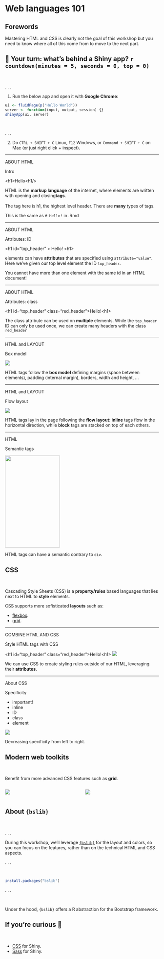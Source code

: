 # Web languages 101 {data-stack-name="Web 101"}

## Forewords

Mastering HTML and CSS is clearly not the goal of this workshop but you need to know where all of this come from to move to the next part.

## 🥼 Your turn: what's behind a Shiny app? `r countdown(minutes = 5, seconds = 0, top = 0)`

<br/>

. . .

1. Run the below app and open it with __Google Chrome__:

```r
ui <- fluidPage(p("Hello World"))
server <- function(input, output, session) {}
shinyApp(ui, server)
```

<br/>

. . .

2. Do `CTRL + SHIFT + C` Linux, `F12` Windows, or `Command + SHIFT + C` on Mac (or just right click + inspect).

------------------------------------------------------------------------

::: color-code-slide
::: lhs
::: color-css-title
<div>

ABOUT HTML

</div>

<div>

Intro

</div>
:::
:::

::: rhs
::: content
::: code
[\<]{.green}[h1]{.red}[\>]{.green}Hello[\<]{.blue}[h1]{.red}[/]{.blue}[\>]{.blue}
:::

::: explained
HTML is the __markup language__ of the internet, where elements are written with [opening]{.green} and [closing]{.blue}__tags__. <br/><br/> The tag here is [h1]{.red}, the highest level header. There are **many** types of tags.
:::
:::

::: color-footnote
::: footnote-text
This is the same as `# Hello!` in .Rmd
:::
:::
:::
:::

------------------------------------------------------------------------

::: color-code-slide
::: lhs
::: color-css-title
<div>

ABOUT HTML

</div>

<div>

Attributes: ID

</div>
:::
:::

::: rhs
::: content
::: {.code .small}
\<h1 [id="top_header"]{.red} \> Hello! \<h1\>
:::

::: explained
elements can have __attributes__ that are specified using `attribute="value"`. Here we've given our top level element the ID `top_header`.
:::
:::

::: color-footnote
::: footnote-text
You cannot have more than one element with the same id in an HTML document!
:::
:::
:::
:::

------------------------------------------------------------------------

::: color-code-slide
::: lhs
::: color-css-title
<div>

ABOUT HTML

</div>

<div>

Attributes: class

</div>
:::
:::

::: rhs
::: content
::: {.code .small}
\<h1 id="top_header" [class="red_header"]{.red}\>Hello!\<h1\>
:::

::: explained
The class attribute can be used on __multiple__ elements. While the `top_header` ID can only be used once, we can create many headers with the class `red_header`
:::
:::

::: color-footnote
::: footnote-text
:::
:::
:::
:::

------------------------------------------------------------------------

::: color-code-slide
::: lhs
::: color-css-title
<div>

HTML and LAYOUT

</div>

<div>

Box model

</div>
:::
:::

::: rhs
::: content
<img src="./../../assets/images/1-introduction/box-model.png"/></img>

::: explained
HTML tags follow the __box model__ defining margins (space between elements), padding (internal margin), borders, width and height, ...
:::
:::
:::
:::

------------------------------------------------------------------------

::: color-code-slide
::: lhs
::: color-css-title
<div>

HTML and LAYOUT

</div>

<div>

Flow layout

</div>
:::
:::

::: rhs
::: content
<img src="./../../assets/images/1-introduction/flow-layout.png"/></img>

::: explained
HTML tags lay in the page following the __flow layout__: __inline__ tags flow in the horizontal direction, while __block__ tags are stacked on top of each others.
:::
:::
:::
:::

------------------------------------------------------------------------

::: color-code-slide
::: lhs
::: color-css-title
<div>

HTML

</div>

<div>

Semantic tags

</div>
:::
:::

::: rhs
::: content
<img src="./../../assets/images/1-introduction/html-semantic.png" height="300" width="179"></img>

::: explained
HTML tags can have a semantic contrary to `div`. 
:::
:::
:::
:::


## CSS

<br/>

Cascading Style Sheets (CSS) is a __property/rules__ based languages that lies next to HTML to __style__ elements.

CSS supports more sofisticated __layouts__ such as:

- [flexbox](https://www.w3schools.com/css/css3_flexbox.asp).
- [grid](https://www.w3schools.com/css/css_grid.asp).


------------------------------------------------------------------------

::: color-code-slide
::: lhs
::: color-css-title
<div>

COMBINE HTML AND CSS

</div>

<div>

Style HTML tags with CSS

</div>
:::
:::

::: rhs
::: content
::: {.code .small}
\<h1 [id]{.red}="top_header" class="red_header"\>Hello!\<h1\> <img src="./../../assets/images/2-best-practices/color/css_rule.png"/></img>
:::

::: explained
We can use CSS to create styling rules outside of our HTML, leveraging their __attributes__.
:::
:::
:::
:::

------------------------------------------------------------------------

::: color-code-slide
::: lhs
::: color-css-title
<div>

About CSS 

</div>

<div>

Specificity

</div>
:::
:::

::: rhs
::: content
::: explained
<ul class="specificity-chart">

<li>important!</li>

<li>inline</li>

<li>ID</li>

<li>class</li>

<li>element</li>

</ul>

<img src="./../../assets/images/2-best-practices/color/important.png"/></img>

Decreasing specificity from left to right.

:::
:::
:::
:::

## Modern web toolkits

<br/>

Benefit from more advanced CSS features such as __grid__.

:::: {.columns .incremental}

::: {.column width="50%"}
![](./../../assets/images/1-introduction/bootstrap-logo.svg)
:::

::: {.column width="50%"}
![](./../../assets/images/1-introduction/fluent-ui.png)
:::

::::

## About `{bslib}`

<br/>

. . .

During this workshop, we'll leverage [`{bslib}`](https://rstudio.github.io/bslib/index.html) for the layout and colors, so you can focus on the features, rather than on the technical HTML and CSS aspects.

. . .

<br/>

```r
install.packages("bslib")
```

. . .

<br/>

Under the hood, `{bslib}` offers a R abstraction for the Bootstrap framework.

## If you're curious 🤔

<br/>

- [CSS](https://unleash-shiny.rinterface.com/beautify-css) for Shiny.
- [Sass](https://unleash-shiny.rinterface.com/beautify-sass) for Shiny.